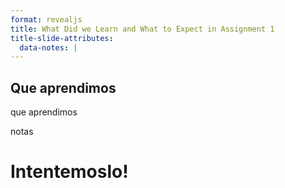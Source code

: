 ```yaml
---
format: revealjs
title: What Did we Learn and What to Expect in Assignment 1
title-slide-attributes:
  data-notes: |
---
```


## Que aprendimos

que aprendimos

::: {.notes}
notas
:::

# Intentemoslo!
